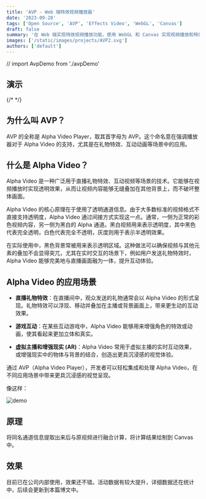 ```yaml
---
title: 'AVP - Web 端特效视频播放器'
date: '2023-09-28'
tags: ['Open Source', 'AVP', 'Effects Video', 'WebGL', 'Canvas']
draft: false
summary: '在 Web 端实现特效视频播放功能，使用 WebGL 和 Canvas 实现视频播放和特效渲染。'
images: ['/static/images/projects/AVP2.svg']
authors: ['default']
---
```


// import AvpDemo from './avpDemo'

## 演示

{/* <AvpDemo /> */}

## 为什么叫 AVP？

AVP 的全称是 Alpha Video Player，取其首字母为 AVP。这个命名意在强调播放器对于 Alpha Video 的支持，尤其是在礼物特效、互动动画等场景中的应用。

## 什么是 Alpha Video？

Alpha Video 是一种广泛用于直播礼物特效、互动视频等场景的技术。它能够在视频播放时实现透明效果，从而让视频内容能够无缝叠加在其他背景上，而不破坏整体画面。

Alpha Video 的核心原理在于使用了透明通道信息。由于大多数标准的视频格式不直接支持透明度，Alpha Video 通过间接方式实现这一点。通常，一侧为正常的彩色视频内容，另一侧为黑白的 Alpha 通道。黑白视频用来表示透明度，其中黑色代表完全透明，白色代表完全不透明，灰度则用于表示半透明效果。

在实际使用中，黑色背景常被用来表示透明区域。这种做法可以确保视频与其他元素的叠加不会显得突兀，尤其在实时交互的场景下，例如用户发送礼物特效时，Alpha Video 能够完美地与直播画面融为一体，提升互动体验。

## Alpha Video 的应用场景

- **直播礼物特效**：在直播间中，观众发送的礼物通常会以 Alpha Video 的形式呈现。礼物特效可以浮现、移动并叠加在主播或背景画面上，带来更生动的互动效果。

- **游戏互动**：在某些互动游戏中，Alpha Video 能够用来增强角色的特效或动画，使其看起来更加立体和真实。

- **虚拟主播和增强现实 (AR)**：Alpha Video 常用于虚拟主播的实时互动效果，或增强现实中的物体与背景的结合，创造出更具沉浸感的视觉体验。

通过 AVP（Alpha Video Player），开发者可以轻松集成和处理 Alpha Video，在不同应用场景中带来更具沉浸感的视觉呈现。

像这样：

![demo](/static/images/blog/202309/AVP_Introduction/demo.jpeg)

## 原理

将同名通道信息提取出来后与原视频进行融合计算，将计算结果绘制到 Canvas 中。

## 效果

目前已在公司内部使用，效果还不错。活动数据有较大提升，详细数据还在统计中，后续会更新到本篇博文中。

